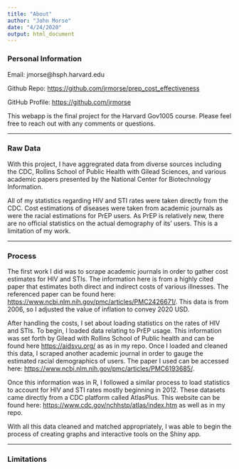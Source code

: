 ```yaml
---
title: "About"
author: "John Morse"
date: "4/24/2020"
output: html_document
---
```



### Personal Information

Email: jmorse@hsph.harvard.edu

Github Repo: <https://github.com/jrmorse/prep_cost_effectiveness>

GitHub Profile: <https://github.com/jrmorse>

This webapp is the final project for the Harvard Gov1005 course. Please feel free to reach out with any comments or questions.

***

### Raw Data

With this project, I have aggregrated data from diverse sources including
the CDC, Rollins School of Public Health with Gilead Sciences, and various academic
papers presented by the National Center for Biotechnology Information.

All of my statistics regarding HIV and STI rates were taken directly from the CDC. Cost estimations of diseases were taken from academic journals as were the racial estimations for PrEP users. As PrEP is relatively new, there are no official statistics on the actual demography of its' users. This is a limitation of my work.

***

### Process

The first work I did was to scrape academic journals in order to gather cost estimates for HIV and STIs. The information here is from a highly cited paper that estimates both direct and indirect costs of various illnesses. The referenced paper can be found here: <https://www.ncbi.nlm.nih.gov/pmc/articles/PMC2426671/>. This data is from 2006, so I adjusted the value of inflation to convey 2020 USD. 

After handling the costs, I set about loading statistics on the rates of HIV and STIs. To begin, I loaded data relating to PrEP usage. This information was set forth by Gilead with Rollins School of Public health and can be found here <https://aidsvu.org/> as as in my repo. Once I loaded and cleaned this data, I scraped another academic journal in order to gauge the estimated racial demographics of users. The paper I used can be accessed here: <https://www.ncbi.nlm.nih.gov/pmc/articles/PMC6193685/>. 

Once this information was in R, I followed a similar process to load statistics to account for HIV and STI rates mostly beginning in 2012. These datasets came directly from a CDC platform called AtlasPlus. This website can be found here: <https://www.cdc.gov/nchhstp/atlas/index.htm> as well as in my repo. 

With all this data cleaned and matched appropriately, I was able to begin the process of creating graphs and interactive tools on the Shiny app.

***

### Limitations
